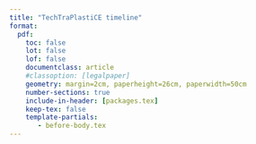 ```yaml
---
title: "TechTraPlastiCE timeline"
format:
  pdf:
    toc: false
    lot: false
    lof: false
    documentclass: article
    #classoption: [legalpaper]
    geometry: margin=2cm, paperheight=26cm, paperwidth=50cm
    number-sections: true
    include-in-header: [packages.tex]
    keep-tex: false
    template-partials:
       - before-body.tex
---
```


<!-- %%%%%%%%%% Converting to png. %%%%%%%%%%%%
%% magick -density 150 _Gantt.pdf -quality 90 Gantt.png -->

\begin{ganttchart}[vgrid]{2025-02}{2028-01}
\gantttitle[]{TechTraPlastiCE timeline}{36}\\  
\end{ganttchart}

\begin{ganttchart}[vgrid,
   y unit title=0.5cm,
   y unit chart=0.5cm,
   x unit = 0.7cm,
   time slot format=isodate-year,
   time slot unit=month,
   %today=2025-07,
   %progress=today,
   %title/.append style={draw=none, fill= Neutro},
   %title label font=\sffamily\bfseries\color{white},
   %title label node/.append style={below=-1.6ex},
   %title left shift=.05,
   %title right shift=-.05,
   %title height=1,
   %bar/.append style={draw=none, fill=OliveGreen!75},
   %bar height=.6,
   %bar label font=\normalsize\color{black!50},
   %group right shift=0,
   %group top shift=.6,
   %group height=.3,
   %group peaks height=.2,
   %bar incomplete/.append style={fill=Celeste},
   %bar progress label anchor = west,
   %bar progress label font = \color{white}\scriptsize
]{2025-02}{2028-01}

\gantttitle[]{TechTraPlastiCE timeline}{36}\\  
\gantttitlecalendar{year} \\
\gantttitlelist{"Q1","Q2","Q3","Q4", "Q1","Q2","Q3","Q4","Q1","Q2","Q3","Q4"}{3}\\ % Semester title
\gantttitlecalendar{month} \\



% Working package 1
\ganttgroup{WP 1: Innovation Opportunities for Circular Economy}{2025-02}{2025-10} \\

% Tareas
\ganttbar[name=1a, progress=100, progress label text={Completed}]{Developing a framework to understand the companies/industries' performance for circular economy}{2025-02}{2025-04} \\
\ganttbar[name=1b, progress=80, progress label text={90\%}]{Identifying gaps and drivers at targeted Industries/Companies to comply with the norms and consumers' preferences}{2025-05}{2025-10} \\
\ganttbar[name=1c, progress=10, progress label text={10\%}]{Assessing the innovation capacities of the industries/sectors}{2025-05}{2025-10} 
\ganttnewline[thick, blue]  \\
\ganttmilestone[]{Milestone 1}{2025-04} \\


% Working package 2
\ganttgroup{WP2: Development of a networked portfolio}{2025-07}{2026-04} \\

% Tareas
\ganttbar[name=2a, progress=0, progress label text={ }]{Identifying existing core services for plastics challenges within the network of partners}{2025-07}{2026-01} \\
\ganttbar[name=2b, progress=0,  progress label text={ }]{Design of Institutional Portfolios}{2025-11}{2026-04} \\
\ganttbar[name=2c, progress=0,  progress label text={ }]{Promoting cross-peer collaboration and mentoring}{2025-11}{2026-04} 
\ganttnewline[thick, blue] 
\\


% Working package 3
\ganttgroup{WP3: Multi-actor collaborations for just and safe plastic’s circular economy }{2026-02}{2027-04} \\

% Tareas
\ganttbar[name=3a, progress=0, progress label text={ }]{Reuse action clues in Argentina, Chile and Colombia}{2026-02}{2026-04} \\
\ganttbar[name=3b, progress=0,  progress label text={ }]{Engaging local stakeholders}{2026-02}{2026-10} \\
\ganttbar[name=3c, progress=0,  progress label text={ }]{Assessment of local reuse systems and benchmarking with impactful reuse practices}{2026-05}{2026-10} \\
\ganttbar[name=3d, progress=0,  progress label text={ }]{Search Conference}{2026-08}{2027-04} \\
\ganttbar[name=3e, progress=0,  progress label text={ }]{Implementation of collaborative initiatives}{2026-11}{2027-04} \\


% Working package 4
\ganttgroup{WP3: Pilot projects implementation}{2026-02}{2027-04} \\

% Tareas
\ganttbar[name=4a, progress=0, progress label text={ }]{Pedagogical Integration of Industry at the University}{2026-02}{2026-04} \\
\ganttbar[name=4b, progress=0,  progress label text={ }]{Pilots implementation}{2026-02}{2026-10} \\
\ganttbar[name=4c, progress=0,  progress label text={ }]{Cross evaluation of pilot projects between Latin American Universities}{2026-05}{2026-10} \\
\ganttbar[name=4d, progress=0,  progress label text={ }]{Institutional Recommendations}{2026-08}{2027-04} \\

% Working package 5
\ganttgroup{WP5: Communication and Dissemination}{2025-02}{2028-01} \\

% Tareas
\ganttbar[name=5a, progress=0, progress label text={ }]{Definition of a dissemination strategy and its implementation.}{2025-02}{2026-05} \\
\ganttbar[name=5b, progress=0,  progress label text={ }]{Dissemination Toolbox and Training}{2025-02}{2026-8} \\
\ganttbar[name=5c, progress=0,  progress label text={ }]{Project Website Launching and Monitoring}{2025-05}{2028-01} \\
\ganttbar[name=5d, progress=0,  progress label text={ }]{Establishing an Open Digital Repository}{2026-08}{2027-04} \\
\ganttbar[name=5e, progress=0,  progress label text={ }]{Final Conference}{2027-01}{2028-01} \\


% Working package 6
\ganttgroup{WP6: Project management and Quality assurance}{2025-02}{2028-01}\\

% Tareas
\ganttbar[name=6a, progress=0, progress label text={ }]{Partnership agreement management with the consortium}{2025-02}{2025-05} \\
\ganttbar[name=6b, progress=0,  progress label text={ }]{Financial management guidelines, monitoring and reports}{2025-02}{2028-01} \\
\ganttbar[name=6c, progress=0,  progress label text={ }]{Project Management guidelines, monitoring and reports}{2025-02}{2028-01} \\
\ganttbar[name=6d, progress=0,  progress label text={ }]{Establishment of quality guidelines and an external committee for monitoring the advancement of the project}{2025-02}{2028-01} \\
\ganttbar[name=6e, progress=0,  progress label text={ }]{Organization of the Kick-off meeting at Nancy}{2025-02}{2025-05} \\


\ganttset{link/.style={Naranja}}

% WP1   
\ganttlink{1a}{1b}
\ganttlink{1a}{1c}

\ganttlink{1b}{3c}
\ganttlink{1c}{3c}

% WP2   
\ganttlink{2a}{2b}
\ganttlink{2b}{2c}

\ganttlink{2a}{3c}

% WP3
\ganttlink{3a}{3b}
\ganttlink{2b}{2c}
\ganttlink{2b}{2c}



\end{ganttchart}


